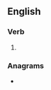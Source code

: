 {{also|re-sewing}}

==English==

===Verb===
{{head|en|present participle}}

# {{present participle of|resew|lang=en|nocat=1}}

===Anagrams===
* {{l|en|sewering}}